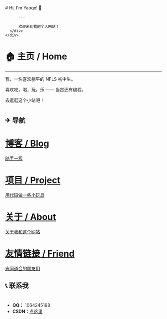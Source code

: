 
<BaseLayout PageID="home">
  <BaseCard title="home">
    <div class="flex">
      <div class="p-6">
          # Hi, I'm Yaoqx! 👋

          ---
          
          欢迎来到我的个人网站！
      </div>
    </div>

  </BaseCard>

  <BaseCard title="home" image="/home.webp">

# 🏠 主页 / Home
---

我，一名喜欢躺平的 NFLS 初中生。

喜欢吃，喝，玩，乐 —— 当然还有编程。

去逛逛这个小站吧！

# 

## ✈ 导航

# 

<div
  class="rounded-lg bg-base-100 hover:shadow-xl hover:transition-all ease-in-out hover:scale-[102%] link-card"
>
  <a href="/blog">
    <div class="hero-content flex-col md:flex-row">
      <div class="grow w-full">
        <h1 class="text-xl font-bold">
          博客 / Blog
        </h1>
        <p class="py-1 text-1xl">随手一写</p>
      </div>
    </div>
  </a>
</div>
<div
  class="rounded-lg bg-base-100 hover:shadow-xl hover:transition-all ease-in-out hover:scale-[102%] link-card"
>
  <a href="/project">
    <div class="hero-content flex-col md:flex-row">
      <div class="grow w-full">
        <h1 class="text-xl font-bold">
          项目 / Project
        </h1>
        <p class="py-1 text-1xl">用代码做一些小玩具</p>
      </div>
    </div>
  </a>
</div>
<div
  class="rounded-lg bg-base-100 hover:shadow-xl hover:transition-all ease-in-out hover:scale-[102%] link-card"
>
  <a href="/about">
    <div class="hero-content flex-col md:flex-row">
      <div class="grow w-full">
        <h1 class="text-xl font-bold">
          关于 / About
        </h1>
        <p class="py-1 text-1xl">关于我和这个网站</p>
      </div>
    </div>
  </a>
</div>
<div
  class="rounded-lg bg-base-100 hover:shadow-xl hover:transition-all ease-in-out hover:scale-[102%] link-card"
>
  <a href="/friend">
    <div class="hero-content flex-col md:flex-row">
      <div class="grow w-full">
        <h1 class="text-xl font-bold">
          友情链接 / Friend
        </h1>
        <p class="py-1 text-1xl">志同道合的朋友们</p>
      </div>
    </div>
  </a>
</div>

## 📞 联系我

# 

- **QQ：** 1064245198
- **CSDN：**[点这里](https://blog.csdn.net/2201_75791084)
#
  </BaseCard>
</BaseLayout>
